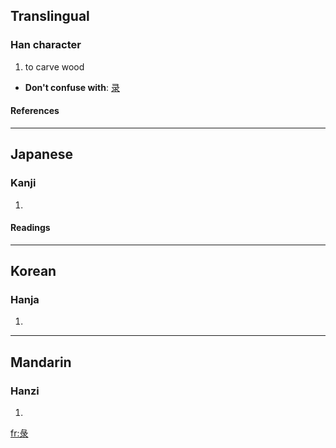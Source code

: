 ==Translingual==
===Han character===
{{Han char|rn=58|rad=彐|as=05|sn=8|four=2723<sub>2</sub>|canj=女弓一水 (VNME)}}
# to carve wood


* '''Don't confuse with''': [[录]]
====References====
{{Han ref|kx=0362.111|dkj=09918|dj=0680.230|hdz=20960.190|uh=5F54|ud=24404|bh=CC74|bd=52340}}
----
==Japanese==
===Kanji===
{{ja-kanji|grade=|rs=彐05}}
# {{defn|Japanese}} 
====Readings====
{{ja-readings|on=[[ろく]] (roku)|kun=[[きざむ]] (kizamu)}}
----
==Korean==
===Hanja===
{{ko-hanja|hangeul=록>녹|eumhun=|rv=rok>nok|mr=rok>nok|y=lok>nok}}
# {{defn|Korean}}
----
==Mandarin==
===Hanzi===
{{cmn-hanzi|pin=[[lù]] ([[lu4]]), [[lǜ]] ([[lü4]])|wg=lu<sup>4</sup>, lü<sup>4</sup>}}
# {{defn|Mandarin}}

[[fr:彔]]